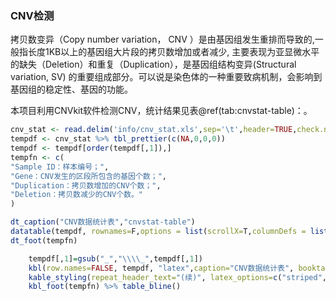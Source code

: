 
### CNV检测

拷贝数变异（Copy number variation， CNV ）是由基因组发生重排而导致的,一般指长度1KB以上的基因组大片段的拷贝数增加或者减少, 主要表现为亚显微水平的缺失（Deletion）和重复（Duplication），是基因组结构变异(Structural variation, SV) 的重要组成部分。可以说是染色体的一种重要致病机制，会影响到基因组的稳定性、基因的功能。

本项目利用CNVkit软件检测CNV，统计结果见表\@ref(tab:cnvstat-table)：。


```r
cnv_stat <- read.delim('info/cnv_stat.xls',sep='\t',header=TRUE,check.names = FALSE)
tempdf <- cnv_stat %>% tbl_prettier(c(NA,0,0,0))
tempdf <- tempdf[order(tempdf[,1]),]
tempfn <- c(
"Sample ID：样本编号；",
"Gene：CNV发生的区段所包含的基因个数；",
"Duplication：拷贝数增加的CNV个数；",
"Deletion：拷贝数减少的CNV个数。"
)
```

```r
dt_caption("CNV数据统计表","cnvstat-table")
datatable(tempdf, rownames=F,options = list(scrollX=T,columnDefs = list(list(className = 'dt-center',targets='_all'))))
dt_foot(tempfn)
```

```r
    tempdf[,1]=gsub("_","\\\\_",tempdf[,1])
    kbl(row.names=FALSE, tempdf, "latex",caption="CNV数据统计表", booktabs = TRUE, longtable = TRUE, linesep=' ',col.names=linebreak(gsub(" ","\n",colnames(tempdf)),align="c"),escape=FALSE) %>%
    kable_styling(repeat_header_text="(续)", latex_options=c("striped","scale_down","repeat_header"))%>%
    kbl_foot(tempfn) %>% table_bline()
```
